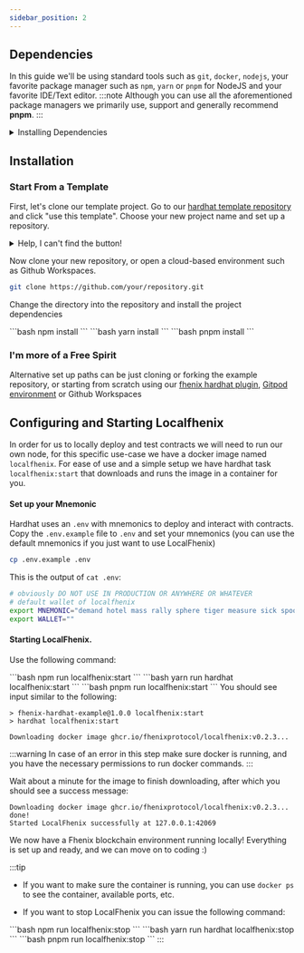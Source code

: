 ```yaml
---
sidebar_position: 2
---
```



## Dependencies

In this guide we'll be using standard tools such as `git`, `docker`, `nodejs`, your favorite package manager such as `npm`, `yarn` or `pnpm` for NodeJS and your favorite IDE/Text editor.
:::note
Although you can use all the aforementioned package managers we primarily use, support and generally recommend **pnpm**.
:::
<details>
    <summary>Installing Dependencies</summary>
    <Tabs>
        <TabItem value="Ubuntu/Debian" label="Ubuntu/Debian">
            <p>
                Install docker from: https://docs.docker.com/engine/install/ubuntu/

                Install nodejs from nodesource: (other options are also okay)
                ```sh
                curl -fsSL https://deb.nodesource.com/setup_20.x | sudo -E bash - &&\
                sudo apt-get install -y nodejs
                ```
            </p>
        </TabItem>
        <TabItem value="MacOS" label="MacOS">
            To install Colima and docker through Homebrew:
            ```bash
            brew install Colima && brew install docker docker-compose
            ```
            To install git, make and node through Homebrew:
            ```bash
            brew install git make && brew install node
            ```
        </TabItem>
    </Tabs>

</details>

## Installation

### Start From a Template

First, let's clone our template project.
Go to our [hardhat template repository](https://github.com/fhenixprotocol/fhenix-hardhat-example) and click "use this template". Choose your new project name and set up a repository.

<details>
    <summary>Help, I can't find the button!</summary>
    <TabItem>![Use this template](/img/use-this-template.png)</TabItem>
</details>

Now clone your new repository, or open a cloud-based environment such as Github Workspaces.

```bash
git clone https://github.com/your/repository.git
```

Change the directory into the repository and install the project dependencies


<Tabs groupId="package-managers">
    <TabItem value="npm" label="npm">
        ```bash
        npm install
        ```
    </TabItem>
    <TabItem value="yarn" label="yarn">
        ```bash
        yarn install
        ```
    </TabItem>
    <TabItem value="pnpm" label="pnpm">
        ```bash
        pnpm install
        ```
    </TabItem>
</Tabs>

### I'm more of a Free Spirit

Alternative set up paths can be just cloning or forking the example repository, or starting from scratch using our [fhenix hardhat plugin](../../devdocs/docs/hardhat), [Gitpod environment](../../devdocs/docs/gitpod) or Github Workspaces

## Configuring and Starting Localfhenix
In order for us to locally deploy and test contracts we will need to run our own node, for this specific use-case we have a docker image named `localfhenix`.
For ease of use and a simple setup we have hardhat task `localfhenix:start` that downloads and runs the image in a container for you.

#### Set up your Mnemonic

Hardhat uses an `.env` with mnemonics to deploy and interact with contracts. Copy the `.env.example` file to `.env` and set your mnemonics (you can use the default mnemonics if you just want to use LocalFhenix)

```bash
cp .env.example .env
```
This is the output of `cat .env`:
```bash
# obviously DO NOT USE IN PRODUCTION OR ANYWHERE OR WHATEVER
# default wallet of localfhenix
export MNEMONIC="demand hotel mass rally sphere tiger measure sick spoon evoke fashion comfort"
export WALLET=""
```
#### Starting LocalFhenix.

Use the following command:

<Tabs groupId="package-managers">
    <TabItem value="npm" label="npm">
        ```bash
        npm run localfhenix:start
        ```
    </TabItem>
    <TabItem value="yarn" label="yarn">
        ```bash
        yarn run hardhat localfhenix:start
        ```
    </TabItem>
    <TabItem value="pnpm" label="pnpm">
        ```bash
        pnpm run localfhenix:start
        ```
    </TabItem>
</Tabs>
You should see input similar to the following:

```
> fhenix-hardhat-example@1.0.0 localfhenix:start
> hardhat localfhenix:start

Downloading docker image ghcr.io/fhenixprotocol/localfhenix:v0.2.3...
```

:::warning
In case of an error in this step make sure docker is running, and you have the necessary permissions to run docker commands.
:::

Wait about a minute for the image to finish downloading, after which you should see a success message:

```
Downloading docker image ghcr.io/fhenixprotocol/localfhenix:v0.2.3...
done!
Started LocalFhenix successfully at 127.0.0.1:42069
```

We now have a Fhenix blockchain environment running locally! Everything is set up and ready, and we can move on to coding :)

:::tip
* If you want to make sure the container is running, you can use `docker ps` to see the container, available ports, etc.

* If you want to stop LocalFhenix you can issue the following command:
<Tabs groupId="package-managers">
    <TabItem value="npm" label="npm">
        ```bash
        npm run localfhenix:stop
        ```
    </TabItem>
    <TabItem value="yarn" label="yarn">
        ```bash
        yarn run hardhat localfhenix:stop
        ```
    </TabItem>
    <TabItem value="pnpm" label="pnpm">
        ```bash
        pnpm run localfhenix:stop
        ```
    </TabItem>
</Tabs>
:::
